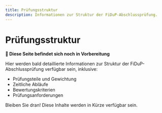 ```yaml
---
title: Prüfungsstruktur
description: Informationen zur Struktur der FiDuP-Abschlussprüfung.
---
```


# Prüfungsstruktur

**🚧 Diese Seite befindet sich noch in Vorbereitung**

Hier werden bald detaillierte Informationen zur Struktur der FiDuP-Abschlussprüfung verfügbar sein, inklusive:

- Prüfungsteile und Gewichtung
- Zeitliche Abläufe
- Bewertungskriterien
- Prüfungsanforderungen

Bleiben Sie dran! Diese Inhalte werden in Kürze verfügbar sein.